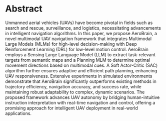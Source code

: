 # Abstract

Unmanned aerial vehicles (UAVs) have become pivotal in fields such as search and rescue, surveillance, and logistics, necessitating advancements in intelligent navigation algorithms. In this paper, we propose AeroBrain, a novel multimodal UAV navigation framework that integrates Multimodal Large Models (MLMs) for high-level decision-making with Deep Reinforcement Learning (DRL) for low-level motion control. AeroBrain employs a Sensing Large Language Model (LLM) to extract task-relevant targets from semantic maps and a Planning MLM to determine optimal movement directions based on multimodal cues. A Soft Actor-Critic (SAC) algorithm further ensures adaptive and efficient path planning, enhancing UAV responsiveness. Extensive experiments in simulated environments demonstrate that AeroBrain significantly outperforms existing methods in trajectory efficiency, navigation accuracy, and success rate, while maintaining robust adaptability to complex, dynamic scenarios. The proposed framework advances UAV autonomy by bridging human-intuitive instruction interpretation with real-time navigation and control, offering a promising approach for intelligent UAV deployment in real-world applications.